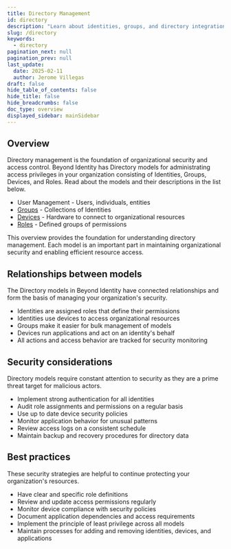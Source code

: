 ```yaml
---
title: Directory Management
id: directory
description: "Learn about identities, groups, and directory integrations."
slug: /directory
keywords:
  - directory
pagination_next: null
pagination_prev: null
last_update:
  date: 2025-02-11
  author: Jerome Villegas
draft: false
hide_table_of_contents: false
hide_title: false
hide_breadcrumbs: false
doc_type: overview
displayed_sidebar: mainSidebar
---
```


## Overview

Directory management is the foundation of organizational security and access control. Beyond Identity has Directory models for administrating access privileges in your organization consisting of Identities, Groups, Devices, and Roles. Read about the models and their descriptions in the list below.

- User Management - Users, individuals, entities
- [Groups](/docs/directory/groups) - Collections of Identities
- [Devices](/docs/directory/devices) - Hardware to connect to organizational resources
- [Roles](/docs/directory/role-management) - Defined groups of permissions

This overview provides the foundation for understanding directory management. Each model is an important part in maintaining organizational security and enabling efficient resource access.

## Relationships between models

The Directory models in Beyond Identity have connected relationships and form the basis of managing your organization's security. 

- Identities are assigned roles that define their permissions
- Identities use devices to access organizational resources
- Groups make it easier for bulk management of models
- Devices run applications and act on an identity's behalf
- All actions and access behavior are tracked for security monitoring

## Security considerations

Directory models require constant attention to security as they are a prime threat target for malicious actors.

- Implement strong authentication for all identities
- Audit role assignments and permissions on a regular basis
- Use up to date device security policies
- Monitor application behavior for unusual patterns
- Review access logs on a consistent schedule
- Maintain backup and recovery procedures for directory data

## Best practices

These security strategies are helpful to continue protecting your organization's resources.

- Have clear and specific role definitions
- Review and update access permissions regularly
- Monitor device compliance with security policies
- Document application dependencies and access requirements
- Implement the principle of least privilege across all models
- Maintain processes for adding and removing identities, devices, and applications
